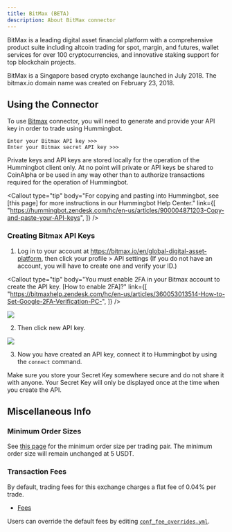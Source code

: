 ```yaml
---
title: BitMax (BETA)
description: About BitMax connector
---
```



BitMax is a leading digital asset financial platform with a comprehensive product suite including altcoin trading for spot, margin, and futures, wallet services for over 100 cryptocurrencies, and innovative staking support for top blockchain projects.

BitMax is a Singapore based crypto exchange launched in July 2018. The bitmax.io domain name was created on February 23, 2018.

## Using the Connector

To use [Bitmax](https://bitmax.io/en/global-digital-asset-platform) connector, you will need to generate and provide your API key in order to trade using Hummingbot.

```
Enter your Bitmax API key >>>
Enter your Bitmax secret API key >>>
```

Private keys and API keys are stored locally for the operation of the Hummingbot client only. At no point will private or API keys be shared to CoinAlpha or be used in any way other than to authorize transactions required for the operation of Hummingbot.

<Callout
  type="tip"
  body="For copying and pasting into Hummingbot, see [this page] for more instructions in our Hummingbot Help Center."
  link={[
    "https://hummingbot.zendesk.com/hc/en-us/articles/900004871203-Copy-and-paste-your-API-keys",
  ]}
/>

### Creating Bitmax API Keys

1. Log in to your account at https://bitmax.io/en/global-digital-asset-platform, then click your profile > API settings (If you do not have an account, you will have to create one and verify your ID.)

<Callout
  type="tip"
  body="You must enable 2FA in your Bitmax account to create the API key. [How to enable 2FA]?"
  link={[
    "https://bitmaxhelp.zendesk.com/hc/en-us/articles/360053013514-How-to-Set-Google-2FA-Verification-PC-",
  ]}
/>

![](/img/account-bitmax.png)

2. Then click new API key.

![](/img/api-bitmax.png)

<Callout
  type="warning"
  body=" For API key permissions, we recommend using `trade` and `view` enabled API keys; enabling `transfer,` `or the equivalent is unnecessary `for current Hummingbot strategies."
/>

3. Now you have created an API key, connect it to Hummingbot by using the `connect` command.

Make sure you store your Secret Key somewhere secure and do not share it with anyone. Your Secret Key will only be displayed once at the time when you create the API.

<Callout
  type="warning"
  body="If you lose your Secret Key, you can delete the API and create a new one. However, it will be impossible to reuse the same API."
/>

## Miscellaneous Info

### Minimum Order Sizes

See [this page](https://bitmaxhelp.zendesk.com/hc/en-us/articles/360025991074-Update-on-Maximum-Order-Size-to-be-200-000-USDT#:~:text=The%20minimum%20order%20size%20will,both%20regular%20and%20margin%20trading) for the minimum order size per trading pair. The minimum order size will remain unchanged at 5 USDT.

### Transaction Fees

By default, trading fees for this exchange charges a flat fee of 0.04% per trade.

- [Fees](https://bitmaxhelp.zendesk.com/hc/en-us/articles/360043045614-Fees)

Users can override the default fees by editing [`conf_fee_overrides.yml`](https://docs.hummingbot.io/operation/adv-command-ref/#fee-override).
